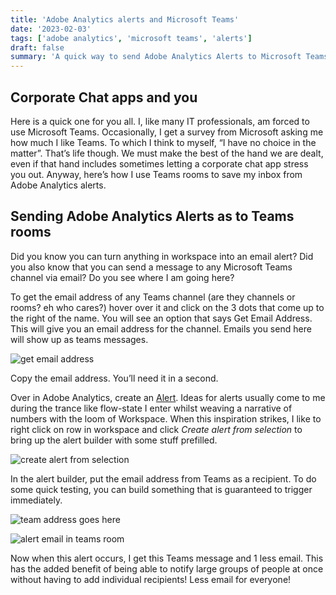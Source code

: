 ```yaml
---
title: 'Adobe Analytics alerts and Microsoft Teams'
date: '2023-02-03'
tags: ['adobe analytics', 'microsoft teams', 'alerts']
draft: false
summary: 'A quick way to send Adobe Analytics Alerts to Microsoft Teams Rooms'
---
```


## Corporate Chat apps and you

Here is a quick one for you all. I, like many IT professionals, am forced to use Microsoft Teams. 
Occasionally, I get a survey from Microsoft asking me how much I like Teams. To which I think to myself, 
“I have no choice in the matter”. That’s life though. We must make the best of the hand we are dealt, even 
if that hand includes sometimes letting a corporate chat app stress you out. Anyway, here’s how I use Teams rooms to save my inbox from Adobe Analytics alerts.


## Sending Adobe Analytics Alerts as to Teams rooms

Did you know you can turn anything in workspace into an email alert? Did you also know that you can send a
 message to any Microsoft Teams channel via email? Do you see where I am going here?

To get the email address of any Teams channel (are they channels or rooms? eh who cares?) hover over it 
and click on the 3 dots that come up to the right of the name. You will see an option that says Get Email Address. 
This will give you an email address for the channel. Emails you send here will show up as teams messages.

![get email address](https://images.ctfassets.net/on47yk52ubpi/7ydcij9Xs1DdOEynblXfzn/e8e80e75ffbb0a3351129e7523f6afb1/Screen_Shot_2023-01-25_at_4.40.31_PM.png)

Copy the email address. You’ll need it in a second.

Over in Adobe Analytics, create an [Alert](https://experienceleague.adobe.com/docs/analytics/analyze/reports-analytics/alerts.html?lang=en). Ideas for alerts usually come to me during the trance like flow-state I 
enter whilst weaving a narrative of numbers with the loom of Workspace. When this inspiration strikes, I like to right 
click on row in workspace and click *Create alert from selection* to bring up the alert builder with some stuff prefilled.

![create alert from selection](https://images.ctfassets.net/on47yk52ubpi/7tJ8ZOEJW6LRnZjlXUJyeC/1b3209f7702d452ecf6c6406b8be161b/Screen_Shot_2023-01-25_at_4.47.00_PM.png)

In the alert builder, put the email address from Teams as a recipient. To do some quick testing, you can build 
something that is guaranteed to trigger immediately.

![team address goes here](https://images.ctfassets.net/on47yk52ubpi/1yrTt5jJxQ2yTEhIoS2s4X/31860fd64ae6de290bdb15aef0259f07/Screen_Shot_2023-01-25_at_4.53.43_PM.png)

![alert email in teams room](https://images.ctfassets.net/on47yk52ubpi/3Ku7sbHmpWWhZkraQdtkYQ/f6b514ad3c1facfea4412f6d4fc4a31b/Screen_Shot_2023-01-25_at_5.00.10_PM.png)

Now when this alert occurs, I get this Teams message and 1 less email. This has the added 
benefit of being able to notify large groups of people at once without having to add individual recipients! 
Less email for everyone!